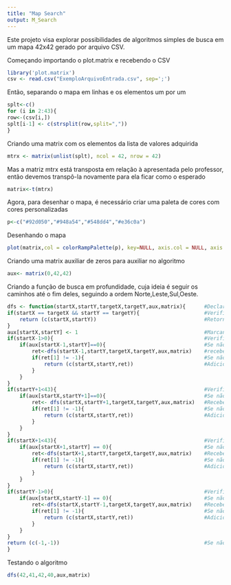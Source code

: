 ```yaml
---
title: "Map Search"
output: M_Search
---
```


Este projeto visa explorar possibilidades de algoritmos simples de busca em um mapa 42x42 gerado por arquivo CSV.

Começando importando o plot.matrix e recebendo o CSV

```r
library('plot.matrix')
csv <- read.csv("ExemploArquivoEntrada.csv", sep=';')
```

Então, separando o mapa em linhas e os elementos um por um

```r
splt<-c()
for (i in 2:43){
row<-(csv[i,])
splt[i-1] <- c(strsplit(row,split=","))
}
```

Criando uma matrix com os elementos da lista de valores adquirida

```r
mtrx <- matrix(unlist(splt), ncol = 42, nrow = 42)
```

Mas a matriz mtrx está transposta em relação à apresentada pelo professor, então devemos transpô-la novamente para ela ficar como o esperado

```r
matrix<-t(mtrx)
```

Agora, para desenhar o mapa, é necessário criar uma paleta de cores com cores personalizadas

```r
p<-c("#92d050","#948a54","#548dd4","#e36c0a")
```

Desenhando o mapa

```r
plot(matrix,col = colorRampPalette(p), key=NULL, axis.col = NULL, axis.row = NULL, xlab='',ylab='')
```

Criando uma matrix auxiliar de zeros para auxiliar no algoritmo

```r
aux<- matrix(0,42,42)
```

Criando a função de busca em profundidade, cuja ideia é seguir os caminhos até o fim deles, seguindo a ordem Norte,Leste,Sul,Oeste.

```r
dfs <- function(startX,startY,targetX,targetY,aux,matrix){      #Declarando a função
if(startX == targetX && startY == targetY){                     #Verificando se a condição de parada ocorreu
    return (c(startX,startY))                                   #Retornando o par ordenado do fim
}
aux[startX,startY] <- 1                                         #Marcando o caminho como já caminhado
if(startX-1>0){                                                 #Verificando os caminhos ao "Norte"
    if(aux[startX-1,startY]==0){                                #Se não tiver sido caminhado ainda
        ret<-dfs(startX-1,startY,targetX,targetY,aux,matrix)    #recebe o calculo de caminhos nessa direção
        if(ret[1] != -1){                                       #Se não for um beco sem saída
            return (c(startX,startY,ret))                       #Adiciona o par ordenado atual e retorna numa lista
        }
    }
}
if(startY+1<43){                                                #Verificando os caminhos ao "Leste"
    if(aux[startX,startY+1]==0){                                #Se não tiver sido caminhado antes
        ret<- dfs(startX,startY+1,targetX,targetY,aux,matrix)   #Recebe o calculo de caminhos nessa direção
        if(ret[1] != -1){                                       #Se não for um beco sem saída
            return (c(startX,startY,ret))                       #Adiciona o par ordenado atual e retorna numa lista
        }
    }
}
if(startX+1<43){                                                #Verificando os caminhos ao "Sul"
    if(aux[startX+1,startY] == 0){                              #Se não tiver sido caminhado antes
        ret<-dfs(startX+1,startY,targetX,targetY,aux,matrix)    #Recebe o calculo de caminhos nessa direção
        if(ret[1] != -1){                                       #Se não for um beco sem saída
            return (c(startX,startY,ret))                       #Adiciona o par ordenado atual e retorna numa lista
        }
    }
}
if(startY-1>0){                                                 #Verificando os caminhos ao "Oeste"
    if(aux[startX,startY-1] == 0){                              #Se não tiver sido caminhado antes
        ret<-dfs(startX,startY-1,targetX,targetY,aux,matrix)    #Recebe o calculo de caminhos nessa direção
        if(ret[1] != -1){                                       #Se não for um beco sem saída
            return (c(startX,startY,ret))                       #Adiciona o par ordenado atual e retorna numa lista
        }
    }
}
return (c(-1,-1))                                               #Se não tem mais caminhos, retorna que é um beco sem saída
}
```

Testando o algoritmo

```r
dfs(42,41,42,40,aux,matrix)

```
